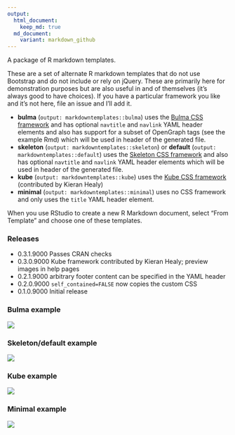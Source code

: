 ```yaml
---
output:
  html_document:
    keep_md: true
  md_document:
    variant: markdown_github
---
```

A package of R markdown templates.

These are a set of alternate R markdown templates that do not use Bootstrap and do not include or rely on jQuery. These are primarily here for demonstration purposes but are also useful in and of themselves (it's always good to have choices). If you have a particular framework you like and it's not here, file an issue and I'll add it.

- **bulma** (`output: markdowntemplates::bulma`) uses the [Bulma CSS framework](http://bulma.io) and has optional `navtitle` and `navlink` YAML header elements and also has support for a subset of OpenGraph tags (see the example Rmd) which will be used in header of the generated file.
- **skeleton** (`output: markdowntemplates::skeleton`) or **default** (`output: markdowntemplates::default`) uses the [Skeleton CSS framework](http://getskeleton.com) and also has optional `navtitle` and `navlink` YAML header elements which will be used in header of the generated file.
- **kube** (`output: markdowntemplates::kube`) uses the [Kube CSS framework](https://imperavi.com/kube/) (contributed by Kieran Healy)
- **minimal** (`output: markdowntemplates::minimal`) uses no CSS framework and only uses the `title` YAML header element.

When you use RStudio to create a new R Markdown document, select "From Template" and choose one of these templates.

### Releases

- 0.3.1.9000 Passes CRAN checks
- 0.3.0.9000 Kube framework contributed by Kieran Healy; preview images in help pages
- 0.2.1.9000 arbitrary footer content can be specified in the YAML header
- 0.2.0.9000 `self_contained=FALSE` now copies the custom CSS
- 0.1.0.9000 Initial release

### Bulma example

![](./man/figures/bulma.png)

### Skeleton/default example

![](./man/figures/skeleton.png)

### Kube example

![](./man/figures/kube.png)

### Minimal example

![](./man/figures/minimal.png)
